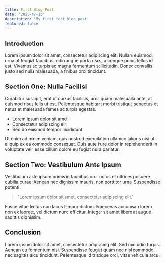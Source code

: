 ```yaml
---
title: First Blog Post
date: '2025-07-13'
description: 'My first test blog post'
featured: false
---
```


## Introduction

Lorem ipsum dolor sit amet, consectetur adipiscing elit. Nullam euismod, urna at feugiat faucibus, odio augue porta risus, a congue purus tellus id est. Vivamus ac turpis ac magna fermentum sollicitudin. Donec convallis justo sed nulla malesuada, a finibus orci tincidunt.

## Section One: Nulla Facilisi

Curabitur suscipit, erat ut cursus facilisis, urna quam malesuada ante, at euismod risus felis ut est. Pellentesque habitant morbi tristique senectus et netus et malesuada fames ac turpis egestas.

- Lorem ipsum dolor sit amet
- Consectetur adipiscing elit
- Sed do eiusmod tempor incididunt

Ut enim ad minim veniam, quis nostrud exercitation ullamco laboris nisi ut aliquip ex ea commodo consequat. Duis aute irure dolor in reprehenderit in voluptate velit esse cillum dolore eu fugiat nulla pariatur.

## Section Two: Vestibulum Ante Ipsum

Vestibulum ante ipsum primis in faucibus orci luctus et ultrices posuere cubilia curae; Aenean nec dignissim mauris, non porttitor urna. Suspendisse potenti.

> "Lorem ipsum dolor sit amet, consectetur adipiscing elit."

Fusce vitae lectus non lacus tempor dictum. Maecenas accumsan lorem non ex laoreet, vel dictum nunc efficitur. Integer sit amet libero at augue sagittis dignissim.

## Conclusion

Lorem ipsum dolor sit amet, consectetur adipiscing elit. Sed non odio turpis. Aenean eu fermentum nisi. Suspendisse feugiat quam nec nisl commodo, nec sagittis arcu tincidunt. Pellentesque id tristique orci, vitae vehicula arcu.

